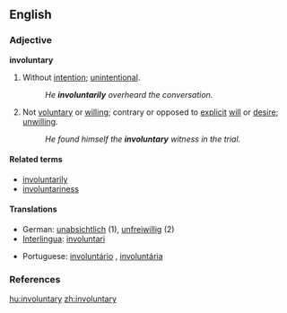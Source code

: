 ==English==

===Adjective===
'''involuntary'''

# Without [[intention]]; [[unintentional]].
#: ''He '''involuntarily''' overheard the conversation.''
# Not [[voluntary]] or [[willing]]; contrary or opposed to [[explicit]] [[will]] or [[desire]]; [[unwilling]].
#: ''He found himself the '''involuntary''' witness in the trial.''

====Related terms====
*[[involuntarily]]
*[[involuntariness]]

====Translations====
{{top}}
*German: [[unabsichtlich]] (1), [[unfreiwillig]] (2)
*[[Interlingua]]: [[involuntari]]
{{mid}}
*Portuguese: [[involuntário]] {{m}}, [[involuntária]] {{f}}
{{bottom}}

===References===
{{R:Century 1911}}
{{R:Webster 1913}}

[[hu:involuntary]]
[[zh:involuntary]]